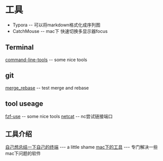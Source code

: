 = 工具 =

* Typora -- 可以将markdown格式化成序列图
* CatchMouse -- mac下 快速切换多显示器focus

== Terminal ==
[[command-line-tools]] -- some nice tools

== git ==
[[merge_rebase]] -- test merge and rebase

== tool useage ==
[[fzf-use]] -- some nice tools
[[netcat]] -- nc尝试链接端口

== 工具介绍 ==
[[自己想总结一下自己的终端]] --- a little shame
[[mac下的工具]] --- 专门解决一些mac下问题的软件
